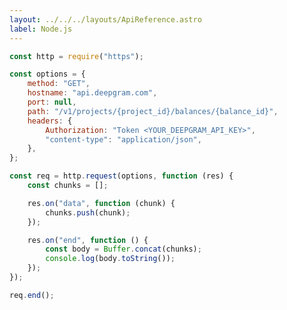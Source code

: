 ---
layout: ../../../layouts/ApiReference.astro
label: Node.js
---

```js
const http = require("https");

const options = {
	method: "GET",
	hostname: "api.deepgram.com",
	port: null,
	path: "/v1/projects/{project_id}/balances/{balance_id}",
	headers: {
		Authorization: "Token <YOUR_DEEPGRAM_API_KEY>",
		"content-type": "application/json",
	},
};

const req = http.request(options, function (res) {
	const chunks = [];

	res.on("data", function (chunk) {
		chunks.push(chunk);
	});

	res.on("end", function () {
		const body = Buffer.concat(chunks);
		console.log(body.toString());
	});
});

req.end();
```
